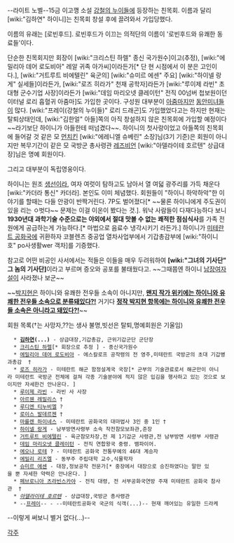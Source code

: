--라이트 노벨--15금 이고깽 소설 [[강철의 누이들]]에 등장하는 친목회. 이름과 달리 [wiki:"김하연" 하이니]는 친목회 창설 후에 끌려와서 가입당했다.

이름의 유래는 [로빈후드]. 로빈후드가 이끄는 의적단의 이름이 '로빈후드와 유쾌한 동료들'이다.

단순한 친목회지만 회장이 [wiki:"크리스틴 하렐" 종신 국가원수]이고(추정), [wiki:"에밀리아 데어 로도비아" 레알 귀족 아가씨]이라든가[* 단 현 시점에서 이 분은 고인이다.], [wiki:"거트루트 비에텔린" 육군의] [wiki:"슈미르 에센" 주요] [wiki:"하이넬 랑게" 실세들]이라든가, [wiki:"로즈 히라가" 천재 공학자]라든가 [wiki:"루이제 라빈" 초대형 군수기업 사장]이라든가 [wiki:"데임 마리오넷 클레이턴" 전직 00넘버 첩보원이던 이터널 로리 흡혈귀 아줌마]도 가입한 곳이다. 구성원 대부분이 [[아줌마]]지만 [[동안]][[미녀]]들이 많다. [wiki:"프레이(강철의 누이들)" 로리 드래곤]도 가입했었다고는 하지만 현재는 탈퇴상태인데, [wiki:"김한얼" 아들]쪽의 아직 창설하지 않은 친목회에 가입할 예정이다~~라기보단 하이니가 아들한테 떠넘겼다~~.
하이니의 첫사랑이었고 아들쪽의 친목회에 들어갈 것 같은 모 [[먼치킨]] [wiki:"에레니엘 슈베린" 소장]님(3기 기준)은 회원이 아니지만 복무기간이 같은 모 국방군 총사령관 [[레즈비언]] [wiki:"아델라이테 호르텐" 상급대장]님은 명예 회원이다.

그리고 대부분이 독립영웅이다.

하이니는 원조 [[생선]]이라, 여자 여럿이 탐하고도 남아서 열 여덟 광주리를 가득 채운다 [wiki:"카더라 통신" 카더라]. 본인도 이미 체념했다. 회원들이 "하이니 하악하악"한 이야기를 할때는 다들 안광이 반짝거린다. 7P도 벌어졌다[* ~~물론 하이니에게 주도권이 있을 리는 ㅇ벗다~~ 문제는 이걸 이온이 봤다는 것.]. 워낙 사람들이 다재다능하다 보니 '''1930년대 과학기술 수준으로는 야외에서 절대 맛볼 수 없는 쾌적한 점심식사'''를 가족 전원에게 공급하는게 가능하다.[* 마법으로 음료수 냉각시키기 라든가.] 하이니가 [[미테란트 공화국]]에 귀환하자 코블렌츠 중공업 열차사업부에서 기갑총감부에 [wiki:"하이니 호" po사생활wer 객차]를 기증했다.

참고로 어떤 비공인 사서에서는 적들은 이들을 매우 두려워하여 '''[wiki:"그녀의 기사단" 그 놈의 기사단]'''이라고 부르며 증오와 공포를 불태웠다고. ~~그때쯤엔 하이니 [[남장여자]]설이 사라졌나 보군~~

~~[[박지현]]은 하이니와 유쾌한 전우들 소속이 아니지만, '''[http://ko.panzerschwestern.wikia.com/wiki/%EA%B0%95%EC%B2%A0%EC%9D%98_%EB%88%84%EC%9D%B4%EB%93%A4%EC%9D%98_%EB%93%B1%EC%9E%A5%EC%9D%B8%EB%AC%BC 왠지 작가 위키에는 하이니와 유쾌한 전우들 소속으로 분류돼있다?!]''' 거기다 '''[http://ko.panzerschwestern.wikia.com/wiki/%EB%B0%95%EC%A7%80%ED%98%84 정작 박지현 항목에는 하이니와 유쾌한 전우들 소속은 아니라고 돼있다?!]'''~~

회원 목록(†는 사망자,??는 생사 불명,빗선은 탈퇴,명예회원은 기울임) 
   * '''[[김하연]](...)''' - 상급대장,기갑총감, 근위기갑군단 군단장
   * [[크리스틴 하렐]][* 회장으로 추정 ] - 종신국가원수
   * [[에밀리아 데어 로도비아]] - 에스칼로프 공작령의 전 영주,미테란트 국방군의 초대 기갑병과총감  †
   * [[로즈 히라가]] - 미테란트 해군 함정설계국 국장[* 군부의 기술관료로서 해군만이 아니라 미테란트 국방군 전체에 걸쳐 각종 기술분야에 적지 않은 입김을 행사하고 있는 것으로 보이지만 자세한건 안나온다. ]
   * [[루이제 라빈]] - 라빈 사 사장
   * [[아르웬 레밀리스]] †
   * [[루디엔 티누비엘]] ?
   * [[로이스 발데르젠]] †
   * [[마를렌 하이네스]] - 미테란트 공화국의 대마법사 3인 중 1인 †
   * [[하이넬 랑게]] - 남부방면사령부 소속 작전참모보좌관,준장
   * [[거트루트 비에텔린]] - 육군참모차장,전 제 1기갑군 사령관,전 남부방면 사령부 사령관
   * [[데임 마리오넷 클레이턴]] - 전직 연합왕국 중령. 뱀파이어.
   * [[에오나 로테]] ? - 미테란트 공화국 전통무예의 46대 계승자
   * [[에밀리 리즈엘]] - 동부주 주립대학 교수,식물학자
   * [[슈미르 에센]] - 대장,정보공작 전문가[* 중장에서 대장으로 승진하였다는 말만 있을 뿐 자세한 약력은 안나온다. ]
   * [[페브로니아 츠라빈스카야]] - 전직 대령, 전 서부공화국연방 주재 미테란트 공화국 참사관  †
   * ''[[아델라이테 호르텐]]'' - 상급대장,국방군 총사령관
   * --[[프레이(강철의 누이들)|프레이]]-- - --미테란트공화국 국군의 식객(...)-- 현재 깨어있는 유일한 드라케

--이렇게 써보니 별거 없다(...)--

[[각주]]
